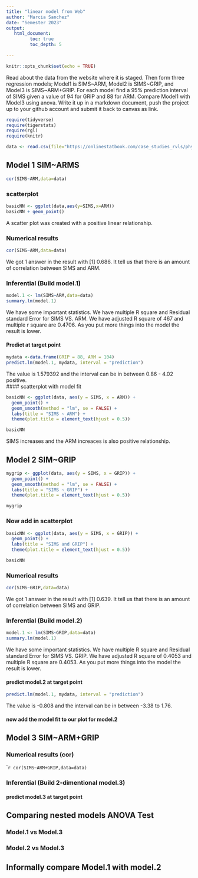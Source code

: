```yaml
---
title: "linear model from Web"
author: "Marcia Sanchez"
date: "Semester 2023"
output:
   html_document:
         toc: true
         toc_depth: 5
        
---
```


```r
knitr::opts_chunk$set(echo = TRUE)
```

Read about the data from the website where it is staged.  Then form three regression models; Model1 is SIMS~ARM, Model2 is SIMS~GRIP, and Model3 is SIMS~ARM+GRIP. For each model find a 95% prediction interval of SIMS given a value of 94  for GRIP and 88 for ARM. Compare Model1 with Model3 using anova. Write it up in a markdown document, push the project up to your github account and submit it back to canvas as link. 

 


```r
require(tidyverse)
require(tigerstats)
require(rgl)
require(knitr)

```

```r
data <- read.csv(file="https://onlinestatbook.com/case_studies_rvls/physical_strength/data.txt",sep="",header=TRUE)  

```



## Model 1 SIM~ARMS

```r
cor(SIMS~ARM,data=data)
```

### scatterplot
```r
basicNN <- ggplot(data,aes(y=SIMS,x=ARM))
basicNN + geom_point()
```


A scatter plot was created with a positive linear relationship. 

### Numerical results

```r
cor(SIMS~ARM,data=data)
```

We got 1 answer in the result with [1] 0.686. It tell us that there is an amount of  correlation between SIMS and ARM. 

### Inferential  (Build model.1)

```r
model.1 <- lm(SIMS~ARM,data=data)
summary.lm(model.1)
```

We have some important statistics. We have multiple R square and Residual standard Error for SIMS VS. ARM. We have adjusted R square of 467 and multiple r square are 0.4706. As you put more things into the model the result is lower. 


#### Predict at target point

```r
mydata <-data.frame(GRIP = 88, ARM = 104)
predict.lm(model.1, mydata, interval = "prediction")
```
The value is 1.579392 and the interval can be in between 0.86 - 4.02 positive.  
#### scatterplot with model fit

```r
basicNN <- ggplot(data, aes(y = SIMS, x = ARM)) +
  geom_point() +
  geom_smooth(method = "lm", se = FALSE) +
  labs(title = "SIMS ~ ARM") +
  theme(plot.title = element_text(hjust = 0.5))

basicNN

```

SIMS increases and the ARM increaces is also positive relationship. 

## Model 2 SIM~GRIP

```r
mygrip <- ggplot(data, aes(y = SIMS, x = GRIP)) +
  geom_point() +
  geom_smooth(method = "lm", se = FALSE) +
  labs(title = "SIMS ~ GRIP") +
  theme(plot.title = element_text(hjust = 0.5))

mygrip

```

### Now add in scatterplot
```r
basicNN <- ggplot(data, aes(y = SIMS, x = GRIP)) +
  geom_point() +
  labs(title = "SIMS and GRIP") +
  theme(plot.title = element_text(hjust = 0.5))

basicNN
```

### Numerical results 

```r
cor(SIMS~GRIP,data=data)
```

We got 1 answer in the result with [1] 0.639. It tell us that there is an amount of  correlation between SIMS and GRIP. 

### Inferential  (Build model.2)
  
```r
model.1 <- lm(SIMS~GRIP,data=data)
summary.lm(model.1)
```
We have some important statistics. We have multiple R square and Residual standard Error for SIMS VS. GRIP. We have adjusted R square of 0.4053 and multiple R square are 0.4053. As you put more things into the model the result is lower. 

#### predict model.2 at target point

```r
predict.lm(model.1, mydata, interval = "prediction")
```
The value is -0.808 and the interval can be in between -3.38 to  1.76.  

#### now add the model fit to our plot for model.2
  


## Model 3 SIM~ARM+GRIP

### Numerical results (cor)

````r
cor(SIMS~ARM+GRIP,data=data)
```
  
### Inferential  (Build 2-dimentional model.3)

#### predict model.3 at target point
  

## Comparing nested models ANOVA Test

### Model.1 vs Model.3
### Model.2 vs Model.3

## Informally compare Model.1 with model.2

